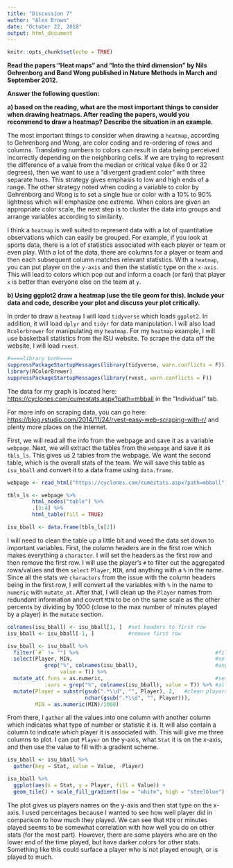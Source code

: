 ```yaml
---
title: "Discussion 7"
author: "Alex Brown"
date: "October 22, 2018"
output: html_document
---
```


```r
knitr::opts_chunk$set(echo = TRUE)
```

**Read the papers "Heat maps" and "Into the third dimension" by Nils Gehrenborg and Band Wong published in Nature Methods in March and September 2012.**

**Answer the following question:**

**a) based on the reading, what are the most important things to consider when drawing heatmaps. After reading the papers, would you recommend to draw a heatmap? Describe the situation in an example.**

The most important things to consider when drawing a `heatmap`, according to Gehrenborg and Wong, are color coding and re-ordering of rows and columns. Translating numbers to colors can result in data being perceived incorrectly depending on the neighboring cells. If we are trying to represent the difference of a value from the median or critical value (like 0 or 32 degrees), then we want to use a "divergent gradient color" with three separate hues. This strategy gives emphasis to low and high ends of a range. The other strategy noted when coding a variable to color by Gehrenborg and Wong is to set a single hue or color with a 10% to 90% lightness which will emphasize one extreme. When colors are given an appropriate color scale, the next step is to cluster the data into groups and arrange variables according to similarity.

I think a `heatmap` is well suited to represent data with a lot of quantitative observations which can easily be grouped. For example, if you look at sports data, there is a lot of statistics associated with each player or team or even play. With a lot of the data, there are columns for a player or team and then each subsequent column matches relevant statistics. With a `heatmap`, you can put player on the `y-axis` and then the statistic type on the `x-axis`. This will lead to colors which pop out and inform a coach (or fan) that player `x` is better than everyone else on the team at `y`.

**b) Using ggplot2 draw a heatmap (use the tile geom for this). Include your data and code, describe your plot and discuss your plot critically.**

In order to draw a `heatmap` I will load `tidyverse` which loads `ggplot2`. In addition, it will load `dplyr` and `tidyr` for data manipulation. I will also load `Rcolorbrewer` for manipulating my `heatmap`. For my `heatmap` example, I will use basketball statistics from the ISU website. To scrape the data off the website, I will load `rvest`.

```r
#====library bank====
suppressPackageStartupMessages(library(tidyverse, warn.conflicts = F))
library(RColorBrewer)
suppressPackageStartupMessages(library(rvest, warn.conflicts = F))
```

The data for my graph is located here: [https://cyclones.com/cumestats.aspx?path=mbball](https://cyclones.com/cumestats.aspx?path=mbball) in the "Individual" tab.

For more info on scraping data, you can go here: [https://blog.rstudio.com/2014/11/24/rvest-easy-web-scraping-with-r/](https://blog.rstudio.com/2014/11/24/rvest-easy-web-scraping-with-r/) and plenty more places on the internet.

First, we will read all the info from the webpage and save it as a variable `webpage`. Next, we will extract the tables from the `webpage` and save it as `tbls_ls`. This gives us 2 tables from the webpage. We want the second table, which is the overall stats of the team. We will save this table as `isu_bball` and convert it to a data frame using `data.frame`.

```r
webpage <- read_html("https://cyclones.com/cumestats.aspx?path=mbball")

tbls_ls <- webpage %>%
        html_nodes("table") %>%
        .[3:4] %>%
        html_table(fill = TRUE)

isu_bball <- data.frame(tbls_ls[2])
```

I will need to clean the table up a little bit and weed the data set down to important variables. First, the column headers are in the first row which makes everything a `character`. I will set the headers as the first row and then remove the first row. I will use the player's `#` to filter out the aggregated rows/values and then `select` `Player`, `MIN`, and anything with a `%` in the name. Since all the stats we `characters` from the issue with the column headers being in the first row, I will convert all the variables with `%` in the name to `numeric` with `mutate_at`. After that, I will clean up the `Player` names from redundant information and covert `MIN` to be on the same scale as the other percents by dividing by 1000 (close to the max number of minutes played by a player) in the `mutate` section.

```r
colnames(isu_bball) <- isu_bball[1, ]  #set headers to first row
isu_bball <- isu_bball[-1, ]           #remove first row

isu_bball <- isu_bball %>%
  filter(`#` != "") %>%                                            #filter out aggregate rows
  select(Player, MIN,                                              #select `Player` and `MIN` and 
            grep("%", colnames(isu_bball),                         #any columns with `%` in the name
                 value = T)) %>%
  mutate_at(.funs = as.numeric,                                    #set to numeric
            .vars = grep("%", colnames(isu_bball), value = T)) %>% #all columns with `%` in the name
  mutate(Player = substr(gsub(".*\\d", "", Player), 2,   #clean players name
                         nchar(gsub(".*\\d", "", Player))),
         MIN = as.numeric(MIN)/1000)

```

From there, I `gather` all the values into one column with another column which indicates what type of number or statistic it is. It will also contain a column to indicate which player it is associated with. This will give me three columns to plot. I can put `Player` on the y-axis, what `Stat` it is on the x-axis, and then use the value to fill with a gradient scheme.

```r
isu_bball <- isu_bball %>%
  gather(key = Stat, value = Value, -Player)

isu_bball %>%
  ggplot(aes(x = Stat, y = Player, fill = Value)) +
  geom_tile() + scale_fill_gradient(low = "white", high = "steelblue")
```

The plot gives us players names on the y-axis and then stat type on the x-axis. I used percentages because I wanted to see how well player did in comparison to how much they played. We can see that `MIN` or minutes played seems to be somewhat correlation with how well you do on other stats (for the most part). However, there are some players who are on the lower end of the time played, but have darker colors for other stats. Something like this could surface a player who is not played enough, or is played to much.
